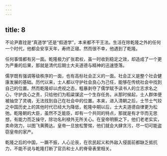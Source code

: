 ```yaml
---
---
---
```

title: 8
---



不论尹嘉铨是“真道学”还是“假道学”，本来都不干王法。生活在除乾隆之外的任何一个时代，他都会安享天年，寿终正寝。然而很不幸，他遇到了乾隆。

任何事情都有另一面。乾隆极力扩张君权，虽一时收到稳定之效，却造成了一个更为严重的后果，那就是清代后期士大夫道德与精神的迅速堕落。

儒学既有强调等级秩序的一面，也有高标社会正义的一面。社会正义是整个社会健康发展的基础。历代以来，士人都以守护社会良心为己任，能够在传统社会中找到自己的位置。然而乾隆却以虎视之态，粗暴剥夺了儒学赋予读书人的立志求名之心，守护良心之责，只给他们为稻粱谋这一个生存任务。从那时候起，士人群体便被抽空了灵魂，无法找到自己在社会中的位置。本来，进入清朝之后，士节士气较之中国历史上的其他时代已经大为降低，乾隆中期以后，士大夫道德自律更为松弛。乾隆朝的大臣，虽然不乏能臣，却有一个共同的特点，那就是有才华而无思想，有能力而乏操守，除功名利禄外无所关心。在皇帝明察之下，他们老老实实，卖命效力，以图飞黄腾达。皇帝一旦放松警惕，他们就会大肆贪污，尽一切可能盗窃皇帝的家产。

乾隆之后的中国，一蹶不振，人心沦丧，在农民起义和外敌入侵面前都缺乏抵抗力，不能不说与乾隆打断了官员和士人的脊骨表里相关。